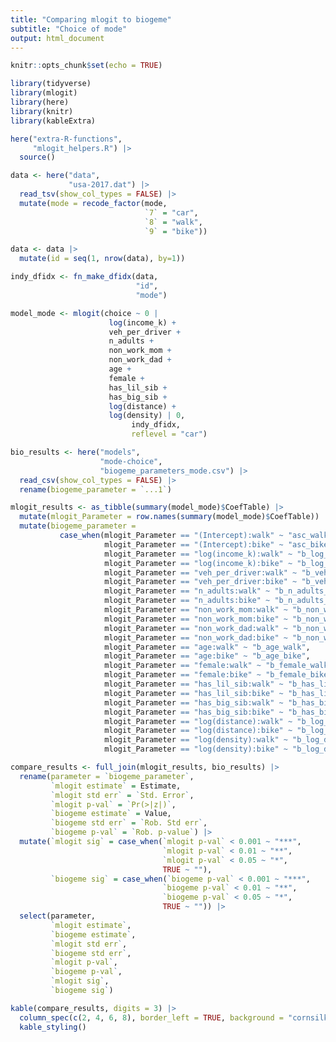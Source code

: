 ```yaml
---
title: "Comparing mlogit to biogeme"
subtitle: "Choice of mode"
output: html_document
---
```


```r
knitr::opts_chunk$set(echo = TRUE)
```


```r
library(tidyverse)
library(mlogit)
library(here)
library(knitr)
library(kableExtra)

here("extra-R-functions",
     "mlogit_helpers.R") |>
  source()
```



```r
data <- here("data",
             "usa-2017.dat") |>
  read_tsv(show_col_types = FALSE) |>
  mutate(mode = recode_factor(mode, 
                              `7` = "car",
                              `8` = "walk",
                              `9` = "bike")) 

data <- data |>
  mutate(id = seq(1, nrow(data), by=1))
```



```r
indy_dfidx <- fn_make_dfidx(data,
                            "id",
                            "mode") 
```



```r
model_mode <- mlogit(choice ~ 0 | 
                      log(income_k) +
                      veh_per_driver +
                      n_adults +
                      non_work_mom +
                      non_work_dad + 
                      age +
                      female +
                      has_lil_sib +
                      has_big_sib +
                      log(distance) +
                      log(density) | 0,
                           indy_dfidx,
                           reflevel = "car")
```


```r
bio_results <- here("models",
                    "mode-choice",
                    "biogeme_parameters_mode.csv") |>
  read_csv(show_col_types = FALSE) |>
  rename(biogeme_parameter = `...1`) 

mlogit_results <- as_tibble(summary(model_mode)$CoefTable) |>
  mutate(mlogit_Parameter = row.names(summary(model_mode)$CoefTable)) |>
  mutate(biogeme_parameter = 
           case_when(mlogit_Parameter == "(Intercept):walk" ~ "asc_walk",
                     mlogit_Parameter == "(Intercept):bike" ~ "asc_bike",
                     mlogit_Parameter == "log(income_k):walk" ~ "b_log_income_k_walk",
                     mlogit_Parameter == "log(income_k):bike" ~ "b_log_income_k_bike",
                     mlogit_Parameter == "veh_per_driver:walk" ~ "b_veh_per_driver_walk",
                     mlogit_Parameter == "veh_per_driver:bike" ~ "b_veh_per_driver_bike",
                     mlogit_Parameter == "n_adults:walk" ~ "b_n_adults_walk",
                     mlogit_Parameter == "n_adults:bike" ~ "b_n_adults_bike",
                     mlogit_Parameter == "non_work_mom:walk" ~ "b_non_work_mom_walk",
                     mlogit_Parameter == "non_work_mom:bike" ~ "b_non_work_mom_bike",
                     mlogit_Parameter == "non_work_dad:walk" ~ "b_non_work_dad_walk",
                     mlogit_Parameter == "non_work_dad:bike" ~ "b_non_work_dad_bike",
                     mlogit_Parameter == "age:walk" ~ "b_age_walk",
                     mlogit_Parameter == "age:bike" ~ "b_age_bike",
                     mlogit_Parameter == "female:walk" ~ "b_female_walk",
                     mlogit_Parameter == "female:bike" ~ "b_female_bike",
                     mlogit_Parameter == "has_lil_sib:walk" ~ "b_has_lil_sib_walk",
                     mlogit_Parameter == "has_lil_sib:bike" ~ "b_has_lil_sib_bike",
                     mlogit_Parameter == "has_big_sib:walk" ~ "b_has_big_sib_walk",
                     mlogit_Parameter == "has_big_sib:bike" ~ "b_has_big_sib_bike",
                     mlogit_Parameter == "log(distance):walk" ~ "b_log_distance_walk",
                     mlogit_Parameter == "log(distance):bike" ~ "b_log_distance_bike",
                     mlogit_Parameter == "log(density):walk" ~ "b_log_density_walk",
                     mlogit_Parameter == "log(density):bike" ~ "b_log_density_bike"))

compare_results <- full_join(mlogit_results, bio_results) |>
  rename(parameter = `biogeme_parameter`,
         `mlogit estimate` = Estimate,
         `mlogit std err` = `Std. Error`,
         `mlogit p-val` = `Pr(>|z|)`,
         `biogeme estimate` = Value,
         `biogeme std err` = `Rob. Std err`,
         `biogeme p-val` = `Rob. p-value`) |>
  mutate(`mlogit sig` = case_when(`mlogit p-val` < 0.001 ~ "***",
                                  `mlogit p-val` < 0.01 ~ "**",
                                  `mlogit p-val` < 0.05 ~ "*",
                                  TRUE ~ ""),
         `biogeme sig` = case_when(`biogeme p-val` < 0.001 ~ "***",
                                  `biogeme p-val` < 0.01 ~ "**",
                                  `biogeme p-val` < 0.05 ~ "*",
                                  TRUE ~ "")) |>
  select(parameter,
         `mlogit estimate`,
         `biogeme estimate`,
         `mlogit std err`,
         `biogeme std err`,
         `mlogit p-val`,
         `biogeme p-val`,
         `mlogit sig`,
         `biogeme sig`)

```

```r
kable(compare_results, digits = 3) |>
  column_spec(c(2, 4, 6, 8), border_left = TRUE, background = "cornsilk") |>
  kable_styling()
```


